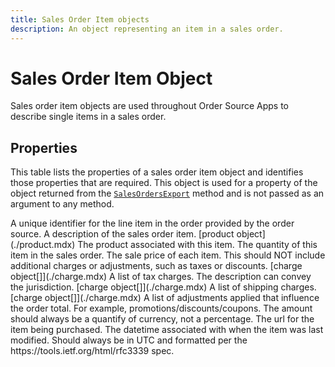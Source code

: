 ```yaml
---
title: Sales Order Item objects
description: An object representing an item in a sales order.
---
```


Sales Order Item Object
===============================================
Sales order item objects are used throughout Order Source Apps to describe single items in a sales order.


Properties
-----------------------------------------------
This table lists the properties of a sales order item object and identifies those properties that are required. This object
is used for a property of the object returned from the [`SalesOrdersExport`](./methods/sales-orders-export.mdx) method and is
not passed as an argument to any method.

<Reference>

  <Field name="line_item_id" type="string" required={false}>
    <Description>
      A unique identifier for the line item in the order provided by the order source.
    </Description>
  </Field>

  <Field name="description" type="string" required={true}>
    <Description>
      A description of the sales order item.
    </Description>
  </Field>

  <Field name="product" required={false}>
    <Type>
      [product object](./product.mdx)
    </Type>
    <Description>
      The product associated with this item.
    </Description>
  </Field>

  <Field name="quantity" type="number" required={true}>
    <Description>
      The quantity of this item in the sales order.
    </Description>
  </Field>

  <Field name="unit_price" type="number" required={false}>
    <Description>
      The sale price of each item. This should NOT include additional charges or adjustments, such as taxes or discounts.
    </Description>
  </Field>

  <Field name="taxes" required={false}>
    <Type>
      [charge object[]](./charge.mdx)
    </Type>
    <Description>
      A list of tax charges. The description can convey the jurisdiction.
    </Description>
  </Field>

  <Field name="shipping_charges" required={false}>
    <Type>
      [charge object[]](./charge.mdx)
    </Type>
    <Description>
      A list of shipping charges.
    </Description>
  </Field>

  <Field name="adjustments" required={false}>
    <Type>
      [charge object[]](./charge.mdx)
    </Type>
    <Description>
      A list of adjustments applied that influence the order total. For example, promotions/discounts/coupons. The amount should always be a quantify of currency, not a percentage.
    </Description>
  </Field>

  <Field name="item_url" type="string" required={false}>
    <Description>
      The url for the item being purchased.
    </Description>
  </Field>

  <Field name="modified_date_time" type="string" required={false}>
    <Description>
      The datetime associated with when the item was last modified. Should always be in UTC and
      formatted per the https://tools.ietf.org/html/rfc3339 spec.
    </Description>
  </Field>

</Reference>
